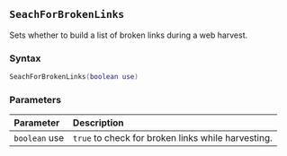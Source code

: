 ::: {.minipage data-latex="{\textwidth}"}
## `SeachForBrokenLinks`

Sets whether to build a list of broken links\index{web harvester!quality checking files} during a web harvest.

### Syntax {-}

``` .lua
SeachForBrokenLinks(boolean use)
```

### Parameters {-}

**Parameter** | **Description**
| :-- | :-- |
| `boolean` use | `true` to check for broken links while harvesting. |
:::